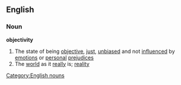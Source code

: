 ==English==
{{wikipediapar|objectivity (journalism)}}
===Noun===
'''objectivity'''
#The state of being [[objective]], [[just]], [[unbiased]] and not [[influenced]] by [[emotion]]s or [[personal]] [[prejudice]]s
#The [[world]] as it [[really]] is; [[reality]]
{{wikipediapar|objectivity (philosophy)}}
[[Category:English nouns]]